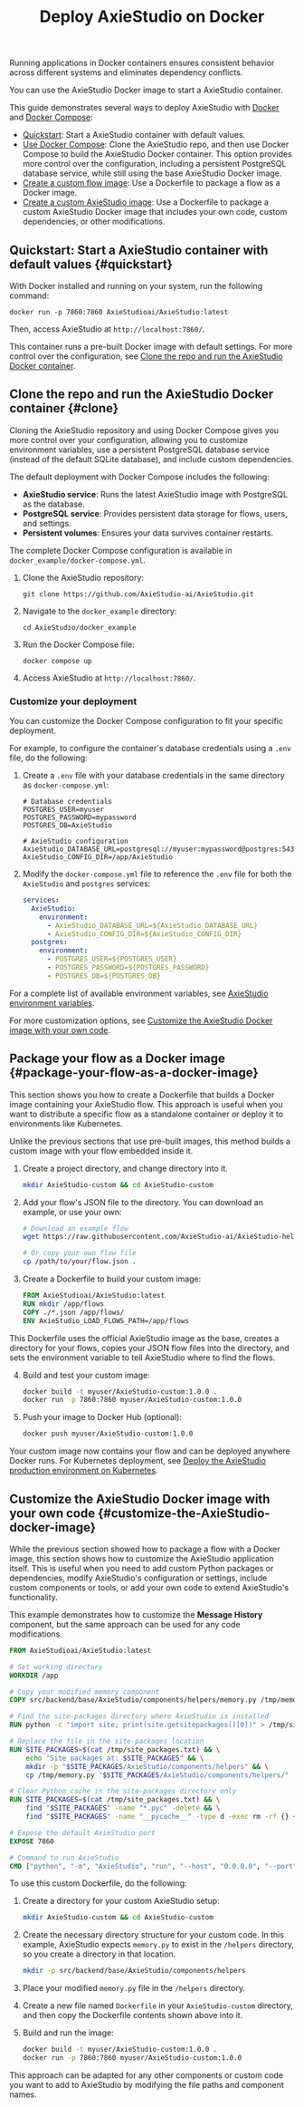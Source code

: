 ﻿---
title: Deploy AxieStudio on Docker
slug: /deployment-docker
---

Running applications in Docker containers ensures consistent behavior across different systems and eliminates dependency conflicts.

You can use the AxieStudio Docker image to start a AxieStudio container.

This guide demonstrates several ways to deploy AxieStudio with [Docker](https://docs.docker.com/) and [Docker Compose](https://docs.docker.com/compose/):

* [Quickstart](#quickstart): Start a AxieStudio container with default values.
* [Use Docker Compose](#clone): Clone the AxieStudio repo, and then use Docker Compose to build the AxieStudio Docker container.
This option provides more control over the configuration, including a persistent PostgreSQL database service, while still using the base AxieStudio Docker image.
* [Create a custom flow image](#package-your-flow-as-a-docker-image): Use a Dockerfile to package a flow as a Docker image.
* [Create a custom AxieStudio image](#customize-the-AxieStudio-docker-image): Use a Dockerfile to package a custom AxieStudio Docker image that includes your own code, custom dependencies, or other modifications.

## Quickstart: Start a AxieStudio container with default values {#quickstart}

With Docker installed and running on your system, run the following command:

```shell
docker run -p 7860:7860 AxieStudioai/AxieStudio:latest
```

Then, access AxieStudio at `http://localhost:7860/`.

This container runs a pre-built Docker image with default settings.
For more control over the configuration, see [Clone the repo and run the AxieStudio Docker container](#clone).

## Clone the repo and run the AxieStudio Docker container {#clone}

Cloning the AxieStudio repository and using Docker Compose gives you more control over your configuration, allowing you to customize environment variables, use a persistent PostgreSQL database service (instead of the default SQLite database), and include custom dependencies.

The default deployment with Docker Compose includes the following:

- **AxieStudio service**: Runs the latest AxieStudio image with PostgreSQL as the database.
- **PostgreSQL service**: Provides persistent data storage for flows, users, and settings.
- **Persistent volumes**: Ensures your data survives container restarts.

The complete Docker Compose configuration is available in `docker_example/docker-compose.yml`.

1. Clone the AxieStudio repository:

   ```shell
   git clone https://github.com/AxieStudio-ai/AxieStudio.git
   ```

2. Navigate to the `docker_example` directory:

   ```shell
   cd AxieStudio/docker_example
   ```

3. Run the Docker Compose file:

   ```shell
   docker compose up
   ```

4. Access AxieStudio at `http://localhost:7860/`.

### Customize your deployment

You can customize the Docker Compose configuration to fit your specific deployment.

For example, to configure the container's database credentials using a `.env` file, do the following:

1. Create a `.env` file with your database credentials in the same directory as `docker-compose.yml`:

    ```text
    # Database credentials
    POSTGRES_USER=myuser
    POSTGRES_PASSWORD=mypassword
    POSTGRES_DB=AxieStudio

    # AxieStudio configuration
    AxieStudio_DATABASE_URL=postgresql://myuser:mypassword@postgres:5432/AxieStudio
    AxieStudio_CONFIG_DIR=/app/AxieStudio
    ```

2. Modify the `docker-compose.yml` file to reference the `.env` file for both the `AxieStudio` and `postgres` services:

    ```yaml
    services:
      AxieStudio:
        environment:
          - AxieStudio_DATABASE_URL=${AxieStudio_DATABASE_URL}
          - AxieStudio_CONFIG_DIR=${AxieStudio_CONFIG_DIR}
      postgres:
        environment:
          - POSTGRES_USER=${POSTGRES_USER}
          - POSTGRES_PASSWORD=${POSTGRES_PASSWORD}
          - POSTGRES_DB=${POSTGRES_DB}
    ```

For a complete list of available environment variables, see [AxieStudio environment variables](/environment-variables).

For more customization options, see [Customize the AxieStudio Docker image with your own code](#customize-the-AxieStudio-docker-image).

## Package your flow as a Docker image {#package-your-flow-as-a-docker-image}

This section shows you how to create a Dockerfile that builds a Docker image containing your AxieStudio flow. This approach is useful when you want to distribute a specific flow as a standalone container or deploy it to environments like Kubernetes.

Unlike the previous sections that use pre-built images, this method builds a custom image with your flow embedded inside it.

1. Create a project directory, and change directory into it.

    ```bash
    mkdir AxieStudio-custom && cd AxieStudio-custom
    ```

2. Add your flow's JSON file to the directory. You can download an example, or use your own:

    ```bash
    # Download an example flow
    wget https://raw.githubusercontent.com/AxieStudio-ai/AxieStudio-helm-charts/refs/heads/main/examples/flows/basic-prompting-hello-world.json

    # Or copy your own flow file
    cp /path/to/your/flow.json .
    ```

3. Create a Dockerfile to build your custom image:

    ```dockerfile
    FROM AxieStudioai/AxieStudio:latest
    RUN mkdir /app/flows
    COPY ./*.json /app/flows/
    ENV AxieStudio_LOAD_FLOWS_PATH=/app/flows
    ```

This Dockerfile uses the official AxieStudio image as the base, creates a directory for your flows, copies your JSON flow files into the directory, and sets the environment variable to tell AxieStudio where to find the flows.

4. Build and test your custom image:

    ```bash
    docker build -t myuser/AxieStudio-custom:1.0.0 .
    docker run -p 7860:7860 myuser/AxieStudio-custom:1.0.0
    ```

5. Push your image to Docker Hub (optional):

    ```bash
    docker push myuser/AxieStudio-custom:1.0.0
    ```

Your custom image now contains your flow and can be deployed anywhere Docker runs. For Kubernetes deployment, see [Deploy the AxieStudio production environment on Kubernetes](/deployment-kubernetes-prod).

## Customize the AxieStudio Docker image with your own code {#customize-the-AxieStudio-docker-image}

While the previous section showed how to package a flow with a Docker image, this section shows how to customize the AxieStudio application itself. This is useful when you need to add custom Python packages or dependencies, modify AxieStudio's configuration or settings, include custom components or tools, or add your own code to extend AxieStudio's functionality.

This example demonstrates how to customize the **Message History** component, but the same approach can be used for any code modifications.

```dockerfile
FROM AxieStudioai/AxieStudio:latest

# Set working directory
WORKDIR /app

# Copy your modified memory component
COPY src/backend/base/AxieStudio/components/helpers/memory.py /tmp/memory.py

# Find the site-packages directory where AxieStudio is installed
RUN python -c "import site; print(site.getsitepackages()[0])" > /tmp/site_packages.txt

# Replace the file in the site-packages location
RUN SITE_PACKAGES=$(cat /tmp/site_packages.txt) && \
    echo "Site packages at: $SITE_PACKAGES" && \
    mkdir -p "$SITE_PACKAGES/AxieStudio/components/helpers" && \
    cp /tmp/memory.py "$SITE_PACKAGES/AxieStudio/components/helpers/"

# Clear Python cache in the site-packages directory only
RUN SITE_PACKAGES=$(cat /tmp/site_packages.txt) && \
    find "$SITE_PACKAGES" -name "*.pyc" -delete && \
    find "$SITE_PACKAGES" -name "__pycache__" -type d -exec rm -rf {} +

# Expose the default AxieStudio port
EXPOSE 7860

# Command to run AxieStudio
CMD ["python", "-m", "AxieStudio", "run", "--host", "0.0.0.0", "--port", "7860"]
```

To use this custom Dockerfile, do the following:

1. Create a directory for your custom AxieStudio setup:

    ```bash
    mkdir AxieStudio-custom && cd AxieStudio-custom
    ```

2. Create the necessary directory structure for your custom code.
In this example, AxieStudio expects `memory.py` to exist in the `/helpers` directory, so you create a directory in that location.

    ```bash
    mkdir -p src/backend/base/AxieStudio/components/helpers
    ```

3. Place your modified `memory.py` file in the `/helpers` directory.

4. Create a new file named `Dockerfile` in your `AxieStudio-custom` directory, and then copy the Dockerfile contents shown above into it.

5. Build and run the image:

    ```bash
    docker build -t myuser/AxieStudio-custom:1.0.0 .
    docker run -p 7860:7860 myuser/AxieStudio-custom:1.0.0
    ```

This approach can be adapted for any other components or custom code you want to add to AxieStudio by modifying the file paths and component names.